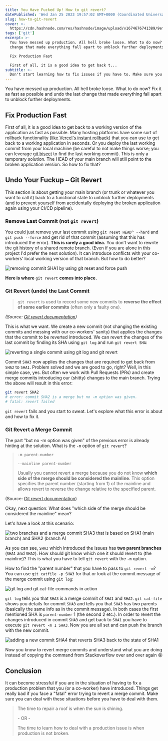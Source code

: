 ```yaml
---
title: You Have Fucked Up! How to git revert?
datePublished: 'Wed Jan 25 2023 19:57:02 GMT+0000 (Coordinated Universal Time)'
slug: how-to-git-revert
cover: >-
  https://cdn.hashnode.com/res/hashnode/image/upload/v1674676741389/9ef44422-0a77-4afd-86c5-c1bdc78ca582.png
tags: ['git']
excerpt: >-
  You have messed up production. All hell broke loose. What to do now? Fix it as fast as possible and undo the last
  change that made everything fall apart to unblock further deployments.

  Fix Production Fast

  First of all, it is a good idea to get back t...
subtitle: >-
  Don't start learning how to fix issues if you have to. Make sure you know how to use git revert.
---
```



You have messed up production. All hell broke loose. What to do now? Fix it as fast as possible and undo the last change
that made everything fall apart to unblock further deployments.

## Fix Production Fast

First of all, it is a good idea to get back to a working version of the application as fast as possible. Many hosting
platforms have some sort of rollback functionality
([like Vercel's instant rollback](https://vercel.com/docs/concepts/deployments/instant-rollback)) that you can use to
get back to a working application in seconds. Or you deploy the last working commit from your local machine (be careful
to not make things worse; you can leverage [git bisect](https://git-scm.com/docs/git-bisect) to find the last working
commit). This is only a temporary solution. The HEAD of your main branch will still point to the broken application
version. So how to fix that?

## Undo Your Fuckup – Git Revert

This section is about getting your main branch (or trunk or whatever you want to call it) back to a functional state to
unblock further deployments (and to prevent yourself from accidentally deploying the broken application again using your
CI/CD pipeline).

### Remove Last Commit (not `git revert`)

You could just remove your last commit using `git reset HEAD^ --hard` and `git push --force` and get rid of that commit
(assuming that this has introduced the error). **This is rarely a good idea.** You don't want to rewrite the git history
of a shared remote branch. (Even if you are alone in this project I'd prefer the next solution). It can introduce
conflicts with your co-workers' local working version of that branch. But how to do better?

![removing commit SHA1 by using git reset and force push](https://cdn.hashnode.com/res/hashnode/image/upload/v1674669030942/108711f3-5a33-495a-b628-94803e065465.png?auto=format,compress&w=800&fit=fillmax)

**Here is where** `git revert` **comes into place.**

### Git Revert (undo) the Last Commit

> `git revert` is used to record some new commits to **reverse the effect of some earlier commits** (often only a faulty
> one).

_(Source:_ [_Git revert documentation_](https://git-scm.com/docs/git-revert)_)_

This is what we want. We create a new commit (not changing the existing commits and messing with our co-workers' sanity)
that applies the changes that the commit to be reverted introduced. We can revert the changes of the last commit by
finding its SHA using `git log` and run `git revert SHA`:

![reverting a single commit using git log and git revert](https://cdn.hashnode.com/res/hashnode/image/upload/v1674667816083/3809b465-a5d3-45f3-b4b0-dfe60ab666e3.png?auto=format,compress&w=800&fit=fillmax)

Commit `SHA3` now applies the changes that are required to get back from `SHA2` to `SHA1`. Problem solved and we are
good to go, right? Well, in this simple case, yes. But often we work with Pull Requests (PRs) and create merge commits
introducing our (shitty) changes to the main branch. Trying the above will result in this error:

```bash
git revert SHA2
# error: commit SHA2 is a merge but no -m option was given.
# fatal: revert failed
```

`git revert` fails and you start to sweat. Let's explore what this error is about and how to fix it.

### Git Revert a Merge Commit

The part "but no -m option was given" of the previous error is already hinting at the solution. What is the `-m` option
of `git revert`?

> `-m parent-number`
>
> `--mainline parent-number`
>
> Usually you cannot revert a merge because you do not know **which side of the merge should be considered the
> mainline**. This option specifies the parent number (starting from 1) of the mainline and allows revert to reverse the
> change relative to the specified parent.

(Source: [Git revert documentation](https://git-scm.com/docs/git-revert#_options))

Okay, next question: What does "which side of the merge should be considered the mainline" mean?

Let's have a look at this scenario:

![two branches and a merge commit SHA3 that is based on SHA1 (main branch) and SHA2 (branch A)](https://cdn.hashnode.com/res/hashnode/image/upload/v1674668527499/4ae01ecd-3c31-489d-88c5-ef82837f186a.png?auto=format,compress&w=800&fit=fillmax)

As you can see, `SHA3` which introduced the issues has **two parent branches** (`SHA1` and `SHA2`). How should git know
which one it should revert to (the mainline)? This is what you have to tell `git revert` with the `-m` option.

How to find the "parent number" that you have to pass to `git revert -m`? You can use `git catfile -p SHA3` for that or
look at the commit message of the merge commit using `git log`:

![git log and git cat-file commands in action](https://cdn.hashnode.com/res/hashnode/image/upload/v1674669278777/d7c0269e-7fc1-4d44-b767-e400a0f187e7.png?auto=format,compress&w=800&fit=fillmax)

`git log` tells you that `SHA3` is a merge commit of `SHA1` and `SHA2`. `git cat-file` shows you details for commit
`SHA3` and tells you that `SHA3` has two parents (basically the same info as in the commit message). In both cases the
first mentioned SHA is `parent-number` 1 (the second 2 etc.). In order to revert the changes introduced in commit `SHA3`
and get back to `SHA1` you have to execute `git revert -m 1 SHA3`. Now you are all set and can push the branch with the
new commit.

![adding a new commit SHA4 that reverts SHA3 back to the state of SHA1](https://cdn.hashnode.com/res/hashnode/image/upload/v1674668889646/27d39782-d101-4220-a766-dbaed6359247.png?auto=format,compress&w=800&fit=fillmax)

Now you know to revert merge commits and understand what you are doing instead of copying the command from Stackoverflow
over and over again 😜

## Conclusion

It can become stressful if you are in the situation of having to fix a production problem that you (or a co-worker) have
introduced. Things get really bad if you face a "fatal" error trying to revert a merge commit. Make sure you can deal
with these situations before you have to deal with them.

> The time to repair a roof is when the sun is shining.
>
> \- OR -
>
> The time to learn how to deal with a production issue is when production is not broken.
